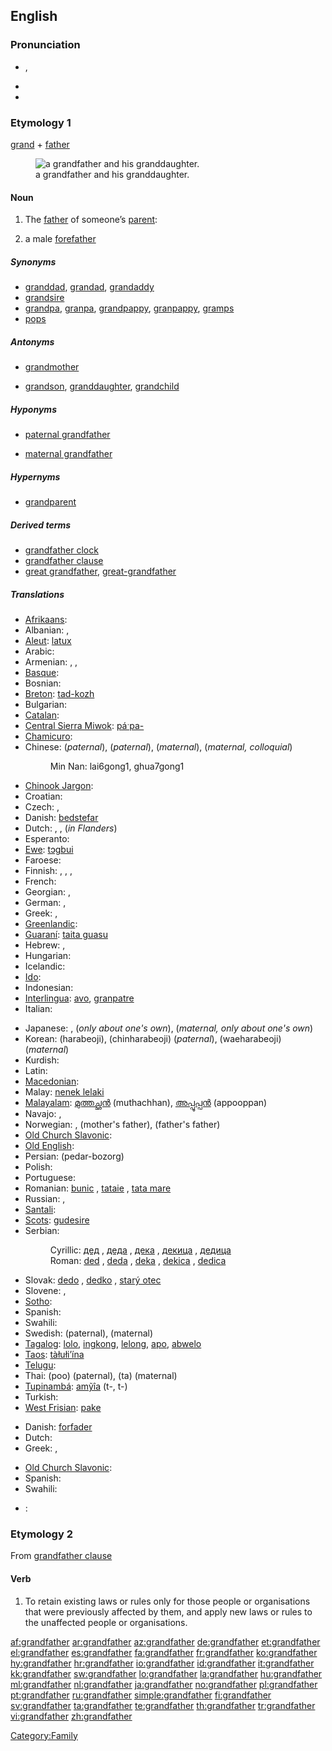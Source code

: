 ==English==

===Pronunciation===
* {{a|UK}} {{IPA|/ˈɡɹændˌfɑː(ɹ)ðə(ɹ)/}}, {{SAMPA|/"gr{nd%fA:(r)D@(r)/}}
* {{audio|en-uk-grandfather.ogg|Audio (UK)}}
* {{audio|en-us-grandfather.ogg|Audio (US)}}

===Etymology 1===
[[grand]] + [[father]]

{{wikipedia}}
[[File:My Grandfather edit.jpg|thumb|right|a grandfather and his granddaughter.]]

====Noun====
{{en-noun}}

# The [[father]] of someone’s [[parent]]:
# {{context|by extension}} a male [[forefather]]

=====Synonyms=====
* [[granddad]], [[grandad]], [[grandaddy]]
* [[grandsire]]
* [[grandpa]], [[granpa]], [[grandpappy]], [[granpappy]], [[gramps]]
* [[pops]]

=====Antonyms=====
* {{italbrac|with regard to gender}} [[grandmother]]
* {{italbrac|with regard to ancestry}} [[grandson]], [[granddaughter]], [[grandchild]]

=====Hyponyms=====
* {{italbrac|father of someone’s father}} [[paternal grandfather]]
* {{italbrac|father of someone’s mother}} [[maternal grandfather]]

=====Hypernyms=====
* [[grandparent]]

=====Derived terms=====
* [[grandfather clock]]
* [[grandfather clause]]
* [[great grandfather]], [[great-grandfather]]

=====Translations=====
{{trans-top|grandfather (from either side)}}
* [[Afrikaans]]: {{t|af|oupa|xs=Afrikaans}}
* Albanian: {{t-|sq|gjysh|xs=Albanian}}, {{t+|sq|babagjysh|xs=Albanian}}
* [[Aleut]]: [[latux]]
* Arabic: {{t+|ar|جد|alt=جدّ|tr=jadd}}
* Armenian: {{t-|hy|պապ|tr=pap}}, {{t-|hy|պապիկ|tr=papik}}, {{t-|hy|հավ|tr=hav}}
* [[Basque]]: {{t+|eu|aitona|xs=Basque}}
* Bosnian: {{t-|bs|djed|m}}
* [[Breton]]: [[tad-kozh]] {{m}}
* Bulgarian: {{t+|bg|прадядо|m}}
* [[Catalan]]: {{t+|ca|avi|m}}
* [[Central Sierra Miwok]]: [[páˑpa-]]
* [[Chamicuro]]: {{tø|ccc|lokoko}}
* Chinese: {{zh-tsp|爺爺|爷爷|yéye}} (''paternal''), {{t-|cmn|祖父|tr=zǔfù|sc=Hani}} (''paternal''), {{t|cmn|外祖父|tr=wàizǔfù|sc=Hani}} (''maternal''),  {{t|cmn|外公|tr=wàigōng|sc=Hani}} (''maternal, colloquial'')
*: Min Nan: lai6gong1, ghua7gong1
* [[Chinook Jargon]]: {{tø|chn|chitsh}}
* Croatian: {{t+|hr|djed|m}}
* Czech: {{t+|cs|děda|m}}, {{t+|cs|děd|m}}
* Danish: [[bedstefar]] {{c}}
* Dutch: {{t+|nl|grootvader|m}}, {{t+|nl|opa|m}}, {{t-|nl|bompa|m}} (''in Flanders'')
* Esperanto: {{t-|eo|avo|xs=Esperanto}}
* [[Ewe]]: [[tɔgbui]]
* Faroese: {{t+|fo|abbi|xs=Faroese}}
* Finnish: {{t+|fi|isoisä}}, {{t+|fi|vaari}}, {{t+|fi|ukki}}, {{t+|fi|pappa}}
* French: {{t+|fr|grand-père|m}}
* Georgian: {{t|ka|პაპა|tr=papa|sc=Geor|xs=Georgian}},  {{t|ka|ბაბუა|tr=babua|sc=Geor|xs=Georgian}}
* German: {{t+|de|Großvater}}, {{t+|de|Opa}}
* Greek: {{t+|el|παππούς|m|tr=pappoús}}, {{t+|el|πάππος|tr=páppos}}
* [[Greenlandic]]: {{t-|kl|aataq|xs=Greenlandic}}
* [[Guaraní]]: [[taita guasu]]
* Hebrew: {{t-|he|סב|m|alt=סָב}}, {{t+|he|סבא|m|alt=סַבָּא}}
* Hungarian: {{t+|hu|nagyapa}}
* Icelandic: {{t+|is|afi|m}}
* [[Ido]]: {{t+|io|avulo|xs=Ido}}
* Indonesian: {{t+|id|kakek|xs=Indonesian}}
* [[Interlingua]]: [[avo]], [[granpatre]]
* Italian: {{t+|it|nonno|m}}
{{trans-mid}}
* Japanese: {{t-|ja|お爺さん|tr=ojīsan}},  {{t+|ja|祖父|tr=sofu}} (''only about one's own''), {{t|ja|外祖父|tr=gaisofu}} (''maternal, only about one's own'')
* Korean: {{t+|ko|할아버지|sc=Hang}} (harabeoji), {{t-|ko|친할아버지|sc=Hang}} (chinharabeoji) (''paternal''), {{t+|ko|외할아버지|sc=Hang}} (waeharabeoji) (''maternal'')
* Kurdish: {{t+|ku|باپیر|tr=bapír|sc=ku-Arab}}
* Latin: {{t+|la|avus}}
* [[Macedonian]]: {{t|mk|дедо|m|tr=dédo}}
* Malay: [[nenek lelaki]]
* [[Malayalam]]: [[മുത്തച്ഛന്‍]] (muthachhan), [[അപ്പൂപ്പന്‍]] (appooppan)
* Navajo: {{qualifier|maternal}} {{tø|nv|acheii}}, {{qualifier|paternal}} {{tø|nv|análí}}
* Norwegian: {{t+|no|bestefar}}, {{t+|no|morfar}} (mother's father), {{t+|no|farfar}} (father's father)
* [[Old Church Slavonic]]: {{tø|cu|дѣдъ|m|tr=dědŭ|sc=Cyrs}}
* [[Old English]]: {{t-|ang|ealdfæder|m|xs=Old English}}
* Persian: {{fa-Arab|[[پدربزرگ]]}} (pedar-bozorg)
* Polish: {{t+|pl|dziadek|m}}
* Portuguese: {{t+|pt|avô|m}}
* Romanian: [[bunic]] {{m}}, [[tataie]] {{m}}, [[tata mare]] {{m}}
* Russian: {{t+|ru|дедушка|m|tr=déduška}}, {{t+|ru|дед|m|tr=ded}}
* [[Santali]]: {{tø|sat|ᱚᱡᱚ|tr=aja|sc=Olck}}
* [[Scots]]: [[gudesire]]
* Serbian:
*: Cyrillic: [[дед]] {{m}}, [[деда]] {{m}}, [[дека]] {{m}}, [[декица]] {{m}}, [[дедица]] {{m}}
*: Roman: [[ded]] {{m}}, [[deda]] {{m}}, [[deka]] {{m}}, [[dekica]] {{m}}, [[dedica]] {{m}}
* Slovak: [[dedo#Slovak|dedo]] {{m}}, [[dedko]] {{m}}, [[starý otec]] {{m}}
* Slovene: {{t-|sl|ded|m}}, {{t+|sl|stari oče|m}}
* [[Sotho]]: {{t|st|ntatemoholo|xs=Sotho}}
* Spanish: {{t+|es|abuelo|m}}
* Swahili: {{t+|sw|babu|xs=Swahili}}
* Swedish: {{t+|sv|farfar|c}} (paternal), {{t+|sv|morfar|c}} (maternal)
* [[Tagalog]]: [[lolo]], [[ingkong]], [[lelong]], [[apo]], [[abwelo]]
* [[Taos]]: [[tàłułi’ína]]
* [[Telugu]]: {{t|te|తాతయ్య}}
* Thai: {{Thar|[[ปู่]]}} (poo) (paternal), {{Thai|[[ตา]]}} (ta) (maternal)
* [[Tupinambá]]: [[amỹîa]] (t-, t-)
* Turkish: {{t+|tr|dede}}
* [[West Frisian]]: [[pake]] {{m}}
{{trans-bottom}}

{{trans-top|male forefather}}
* Danish: [[forfader]] {{c}}
* Dutch: {{t+|nl|voorvader|m}}
* Greek: {{t+|el|παππούς|m|tr=pappoús}}, {{t+|el|πάππος|tr=páppos}}
{{trans-mid}}
* [[Old Church Slavonic]]: {{tø|cu|дѣдъ|m|tr=dědŭ|sc=Cyrs}}
* Spanish: {{t+|es|abuelo|m}}
* Swahili: {{t+|sw|babu|xs=Swahili}}
{{trans-bottom}}

{{checktrans-top}}
<!-- words left here after moving out "maternal" and "paternal" definitions collided with ones mentioned elsewhere-->
* {{ttbc|Thai}}: {{Thai|[[ก๋ง]]}}
{{trans-bottom}}

===Etymology 2===
From [[grandfather clause]]

====Verb====
{{en-verb}}

# To retain existing laws or rules only for those people or organisations that were previously affected by them, and apply new laws or rules to the unaffected people or organisations.

[[Category:Family]]

[[af:grandfather]]
[[ar:grandfather]]
[[az:grandfather]]
[[de:grandfather]]
[[et:grandfather]]
[[el:grandfather]]
[[es:grandfather]]
[[fa:grandfather]]
[[fr:grandfather]]
[[ko:grandfather]]
[[hy:grandfather]]
[[hr:grandfather]]
[[io:grandfather]]
[[id:grandfather]]
[[it:grandfather]]
[[kk:grandfather]]
[[sw:grandfather]]
[[lo:grandfather]]
[[la:grandfather]]
[[hu:grandfather]]
[[ml:grandfather]]
[[nl:grandfather]]
[[ja:grandfather]]
[[no:grandfather]]
[[pl:grandfather]]
[[pt:grandfather]]
[[ru:grandfather]]
[[simple:grandfather]]
[[fi:grandfather]]
[[sv:grandfather]]
[[ta:grandfather]]
[[te:grandfather]]
[[th:grandfather]]
[[tr:grandfather]]
[[vi:grandfather]]
[[zh:grandfather]]